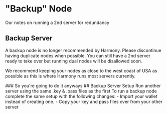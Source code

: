 # "Backup" Node
Our notes on running a 2nd server for redundancy
## Backup Server
A backup node is no longer recommended by Harmony. Please discontinue having duplicate nodes when possible. You can still have a 2nd server ready to take over but running dual nodes will be disallowed soon.
<div className="p-4 border border-gray-200 dark:border-gray-900 rounded mt-6">
<Callout emoji="⚠️">
    <p>We recommend keeping your nodes as close to the west coast of USA as possible as this is where Harmony runs most servers currently.</p>
</Callout>
</div>
### So you're going to do it anyways
## Backup Server Setup
Run another server using the same .key & .pass files as the first
To run a backup node complete the same setup with the following changes:
- Import your wallet instead of creating one.
- Copy your key and pass files over from your other server
